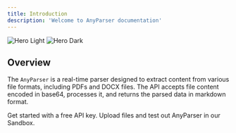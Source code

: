 ```yaml
---
title: Introduction
description: 'Welcome to AnyParser documentation'
---
```


<img
  className="block dark:hidden"
  src="/images/hero.png"
  alt="Hero Light"
/>
<img
  className="hidden dark:block"
  src="/images/hero.png"
  alt="Hero Dark"
/>

## Overview

The `AnyParser` is a real-time parser designed to extract content from various file formats, including PDFs and DOCX files. The API accepts file content encoded in base64, processes it, and returns the parsed data in markdown format.

<CardGroup cols={2}>
  <Card
    title="Get your API Key"
    icon="key"
    href="https://www.cambioml.com/account"
  >
    Get started with a free API key.
  </Card>
  <Card
    title="Try our Sandbox"
    icon="gamepad"
    href="https://www.cambioml.com/sandbox"
  >
    Upload files and test out AnyParser in our Sandbox.
  </Card>
</CardGroup>
